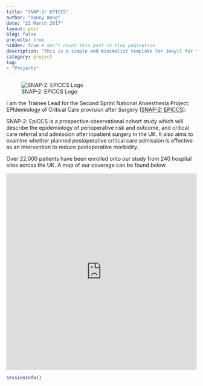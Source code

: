 ```yaml
---
title: "SNAP-2: EPICCS"
author: "Danny Wong"
date: "21 March 2017"
layout: post
blog: false
projects: true
hidden: true # don't count this post in blog pagination
description: "This is a simple and minimalist template for Jekyll for those who likes to eat noodles."
category: project
tag:
- "Projects"
---
```


![SNAP-2: EPICCS Logo](https://dannyjnwong.github.io/assets/images/Vector2.png)

I am the Trainee Lead for the Second Sprint National Anaesthesia Project: EPIdemiology of Critical Care provision after Surgery ([SNAP-2: EPICCS](http://www.niaa-hsrc.org.uk/SNAP-2-EpiCCS)).

SNAP-2: EpiCCS is a prospective observational cohort study which will describe the epidemiology of perioperative risk and outcome, and critical care referral and admission after inpatient surgery in the UK. It also aims to examine whether planned postoperative critical care admission is effective as an intervention to reduce postoperative morbidity.

Over 22,000 patients have been enrolled onto our study from 240 hospital sites across the UK. A map of our coverage can be found below.

<iframe width='100%' height='520' frameborder='0' src='https://dannyjnwong.carto.com/viz/07788968-d28d-11e6-94b3-0ef24382571b/embed_map' allowfullscreen webkitallowfullscreen mozallowfullscreen oallowfullscreen msallowfullscreen></iframe>

```r
sessionInfo()
```